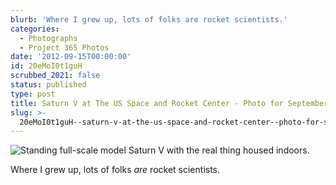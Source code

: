 ```yaml
---
blurb: 'Where I grew up, lots of folks are rocket scientists.'
categories:
  - Photographs
  - Project 365 Photos
date: '2012-09-15T00:00:00'
id: 20eMoI0t1guH
scrubbed_2021: false
status: published
type: post
title: Saturn V at The US Space and Rocket Center - Photo for September 15 2012
slug: >-
  20eMoI0t1guH--saturn-v-at-the-us-space-and-rocket-center--photo-for-september-15-2012
---
```


![Standing full-scale model Saturn V with the real thing housed indoors.](/aws-20120915--1910-02.jpg)

Where I grew up, lots of folks *are* rocket scientists.
